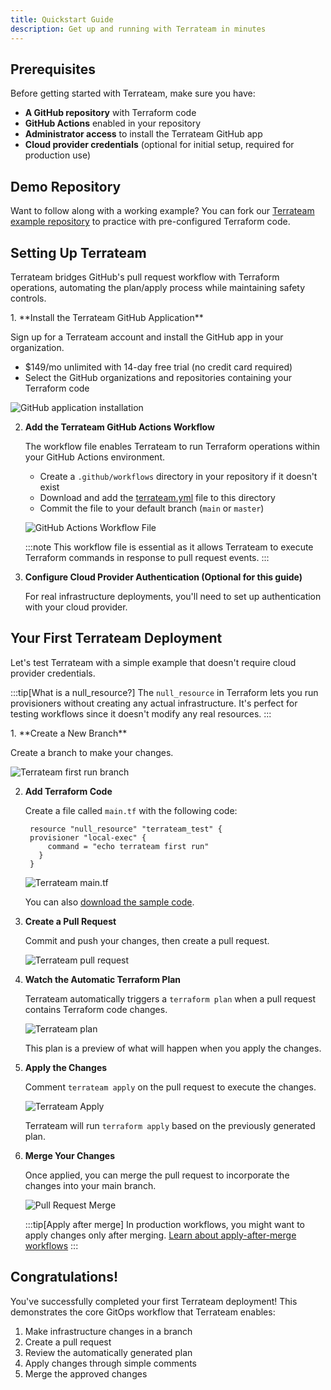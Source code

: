 ```yaml
---
title: Quickstart Guide
description: Get up and running with Terrateam in minutes
---
```


## Prerequisites

Before getting started with Terrateam, make sure you have:

- **A GitHub repository** with Terraform code
- **GitHub Actions** enabled in your repository
- **Administrator access** to install the Terrateam GitHub app
- **Cloud provider credentials** (optional for initial setup, required for production use)

## Demo Repository

Want to follow along with a working example? You can fork our [Terrateam example repository](https://github.com/terrateamio/terrateam-example) to practice with pre-configured Terraform code.

<LinkCard
  title="Terrateam Example Repository"
  href="https://github.com/terrateamio/terrateam-example"
  icon="github"
/>

## Setting Up Terrateam

Terrateam bridges GitHub's pull request workflow with Terraform operations, automating the plan/apply process while maintaining safety controls.

<Steps>
1. **Install the Terrateam GitHub Application**

   Sign up for a Terrateam account and install the GitHub app in your organization.
   
   - $149/mo unlimited with 14-day free trial (no credit card required)
   - Select the GitHub organizations and repositories containing your Terraform code
   
   <LinkCard
     title="Sign up for Terrateam"
     href="https://terrateam.io/signup"
   />
   
   ![GitHub application installation](../../assets/install-terrateam-github.png)

2. **Add the Terrateam GitHub Actions Workflow**

   The workflow file enables Terrateam to run Terraform operations within your GitHub Actions environment.
   
   - Create a `.github/workflows` directory in your repository if it doesn't exist
   - Download and add the [terrateam.yml](https://raw.githubusercontent.com/terrateamio/terrateam-example/main/.github/actions/workflows/default/terrateam.yml) file to this directory
   - Commit the file to your default branch (`main` or `master`)
   
   ![GitHub Actions Workflow File](../../assets/github-actions-workflow-file-location.png)
   
   :::note
   This workflow file is essential as it allows Terrateam to execute Terraform commands in response to pull request events.
   :::

3. **Configure Cloud Provider Authentication (Optional for this guide)**

   For real infrastructure deployments, you'll need to set up authentication with your cloud provider.
   
   <LinkCard
     title="Cloud Provider Setup"
     href="/cloud-providers"
     description="Configure AWS, GCP, Azure or other providers"
   />
</Steps>

## Your First Terrateam Deployment

Let's test Terrateam with a simple example that doesn't require cloud provider credentials.

:::tip[What is a null_resource?]
The `null_resource` in Terraform lets you run provisioners without creating any actual infrastructure. It's perfect for testing workflows since it doesn't modify any real resources.
:::

<Steps>
1. **Create a New Branch**

   Create a branch to make your changes.
   
   ![Terrateam first run branch](../../assets/terrateam-first-run-branch.png)

2. **Add Terraform Code**

   Create a file called `main.tf` with the following code:
   
   ```hcl
    resource "null_resource" "terrateam_test" {
    provisioner "local-exec" {
        command = "echo terrateam first run"
      }
    }
   ```
   
   ![Terrateam main.tf](../../assets/nibbler-main-tf.png)
   
   You can also [download the sample code](https://raw.githubusercontent.com/terrateamio/terrateam-example/main/main.tf).

3. **Create a Pull Request**

   Commit and push your changes, then create a pull request.
   
   ![Terrateam pull request](../../assets/nibbler-pull-request.png)

4. **Watch the Automatic Terraform Plan**

   Terrateam automatically triggers a `terraform plan` when a pull request contains Terraform code changes.
   
   ![Terrateam plan](../../assets/nibbler-terrateam-plan.png)
   
   This plan is a preview of what will happen when you apply the changes.

5. **Apply the Changes**

   Comment `terrateam apply` on the pull request to execute the changes.
   
   ![Terrateam Apply](../../assets/nibbler-terrateam-apply.png)
   
   Terrateam will run `terraform apply` based on the previously generated plan.

6. **Merge Your Changes**

   Once applied, you can merge the pull request to incorporate the changes into your main branch.
   
   ![Pull Request Merge](../../assets/nibbler-merge.png)
   
   :::tip[Apply after merge]
   In production workflows, you might want to apply changes only after merging.
   [Learn about apply-after-merge workflows](/advanced-workflows/apply-after-merge)
   :::
</Steps>

## Congratulations!

You've successfully completed your first Terrateam deployment! This demonstrates the core GitOps workflow that Terrateam enables:

1. Make infrastructure changes in a branch
2. Create a pull request
3. Review the automatically generated plan
4. Apply changes through simple comments
5. Merge the approved changes
